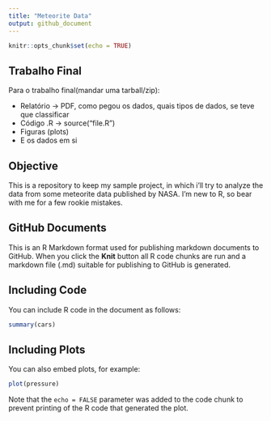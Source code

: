 ```yaml
---
title: "Meteorite Data"
output: github_document
---
```


```r
knitr::opts_chunk$set(echo = TRUE)
```

## Trabalho Final

Para o trabalho final(mandar uma tarball/zip):

* Relatório -> PDF, como pegou os dados, quais tipos de dados, se teve que classificar
* Código .R -> source("file.R")
* Figuras (plots)
* E os dados em si

## Objective

This is a repository to keep my sample project, in which i'll try to analyze the data from some meteorite data published by NASA. I'm new to R, so bear with me for a few rookie mistakes.

## GitHub Documents

This is an R Markdown format used for publishing markdown documents to GitHub. When you click the **Knit** button all R code chunks are run and a markdown file (.md) suitable for publishing to GitHub is generated.

## Including Code

You can include R code in the document as follows:

```r
summary(cars)
```

## Including Plots

You can also embed plots, for example:

```r
plot(pressure)
```

Note that the `echo = FALSE` parameter was added to the code chunk to prevent printing of the R code that generated the plot.
